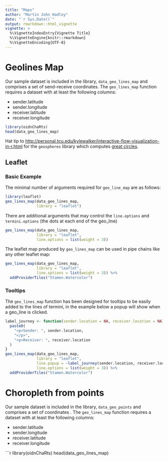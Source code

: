 ```yaml
---
title: "Maps"
author: "Martin John Hadley"
date: "`r Sys.Date()`"
output: rmarkdown::html_vignette
vignette: >
  %\VignetteIndexEntry{Vignette Title}
  %\VignetteEngine{knitr::rmarkdown}
  %\VignetteEncoding{UTF-8}
---
```


# Geolines Map

Our sample dataset is included in the library, `data_geo_lines_map` and comprises a set of send-receive coordinates. The `geo_lines_map` function requires a dataset with at least the following columns:

- sender.latitude
- sender.longitude
- receiver.latitude
- receiver.longitude

```r
library(oidnChaRts)
head(data_geo_lines_map)
```

Hat tip to [http://personal.tcu.edu/kylewalker/interactive-flow-visualization-in-r.html](http://personal.tcu.edu/kylewalker/interactive-flow-visualization-in-r.html) for the `geospheres` library which computes [great circles](https://en.wikipedia.org/wiki/Great_circle).

## Leaflet

### Basic Example

The minimal number of arguments required for `geo_line_map` are as follows:

```r
library(leaflet)
geo_lines_map(data_geo_lines_map, 
              library = "leaflet")
```

There are additional arguments that may control the `line.options` and `termini.options` (the dots at each end of the geo_line)

```r
geo_lines_map(data_geo_lines_map, 
              library = "leaflet",
              line.options = list(weight = 3))
```

The leaflet map produced by `geo_lines_map` can be used in pipe chains like any other leaflet map:

```r
geo_lines_map(data_geo_lines_map, 
              library = "leaflet",
              line.options = list(weight = 3)) %>%
  addProviderTiles("Stamen.Watercolor")
```

### Tooltips

The `geo_lines_map` function has been designed for tooltips to be easily added to the lines of termini, in the example below a popup will show when a geo_line is clicked.

```r
label_journey <- function(sender.location = NA, receiver.location = NA){
  paste0(
    "<p>Sender: ", sender.location,
    "</p>",
    "<p>Receiver: ", receiver.location
  )
}
geo_lines_map(data_geo_lines_map, 
              library = "leaflet",
              line.popup = ~label_journey(sender.location, receiver.location),
              line.options = list(weight = 3)) %>%
  addProviderTiles("Stamen.Watercolor")
```


# Choropleth from points

Our sample dataset is included in the library, `data_geo_points` and comprises a set of coordinates . The `geo_lines_map` function requires a dataset with at least the following columns:

- sender.latitude
- sender.longitude
- receiver.latitude
- receiver.longitude

```r
library(oidnChaRts)
head(data_geo_lines_map)
